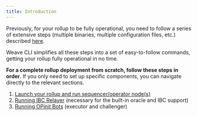 ```yaml
---
title: Introduction
---
```


Previously, for your rollup to be fully operational, 
you need to follow a series of extensive steps (multiple binaries, multiple configuration files, etc.) described [here](/nodes-and-rollups/deploying-rollups/rollup-deployment/introduction).

Weave CLI simplifies all these steps into a set of easy-to-follow commands, getting your rollup fully operational in no time.

**For a complete rollup deployment from scratch, follow these steps in order**. If you only need to set up specific components, you can navigate directly to the relevant sections.

1. [Launch your rollup and run sequencer/operator node(s)](/developers/developer-guides/tools/clis/weave-cli/rollup/launch)
2. [Running IBC Relayer](/developers/developer-guides/tools/clis/weave-cli/rollup/relayer) (necessary for the built-in oracle and IBC support)
3. [Running OPinit Bots](/developers/developer-guides/tools/clis/weave-cli/rollup/opinit-bots) (executor and challenger)

